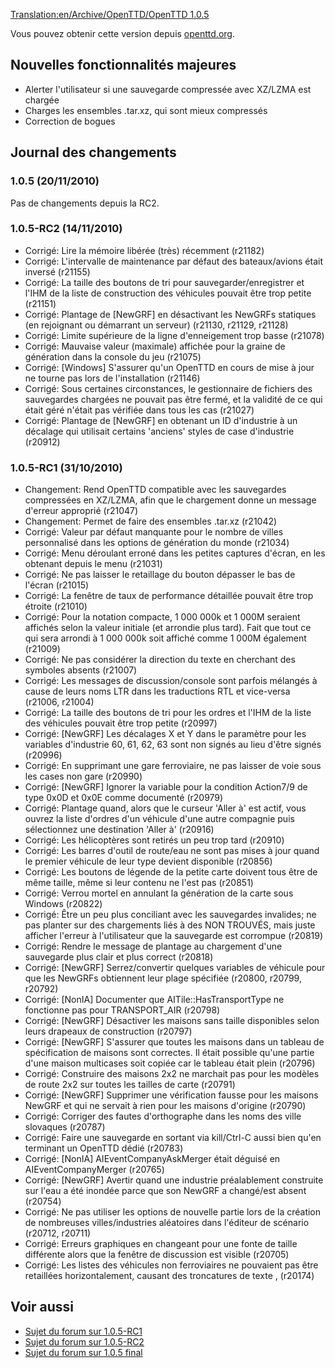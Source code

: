 [[Translation:en/Archive/OpenTTD/OpenTTD 1.0.5]]


{{fr/Archive/OpenTTD/Livraison|prec=fr/Archive/OpenTTD/OpenTTD 1.0.4|suiv=fr/Archive/Lists/Feuille de route 1.1|date=20/11/2010}}

Vous pouvez obtenir cette version depuis [http://www.openttd.org/en/download-stable/1.0.5 openttd.org].

==Nouvelles fonctionnalités majeures==

* Alerter l'utilisateur si une sauvegarde compressée avec XZ/LZMA est chargée
* Charges les ensembles .tar.xz, qui sont mieux compressés
* Correction de bogues

==Journal des changements==

===1.0.5 (20/11/2010)===

Pas de changements depuis la RC2.

===1.0.5-RC2 (14/11/2010)===

* Corrigé: Lire la mémoire libérée (très) récemment (r21182)
* Corrigé: L'intervalle de maintenance par défaut des bateaux/avions était inversé {{en/Development/Design Drafts/Flyspray|4222}} (r21155)
* Corrigé: La taille des boutons de tri pour sauvegarder/enregistrer et l'IHM de la liste de construction des véhicules pouvait être trop petite {{en/Development/Design Drafts/Flyspray|4221}} (r21151)
* Corrigé: Plantage de [NewGRF] en désactivant les NewGRFs statiques (en rejoignant ou démarrant un serveur) {{en/Development/Design Drafts/Flyspray|4208}} (r21130, r21129, r21128)
* Corrigé: Limite supérieure de la ligne d'enneigement trop basse {{en/Development/Design Drafts/Flyspray|4203}} (r21078)
* Corrigé: Mauvaise valeur (maximale) affichée pour la graine de génération dans la console du jeu {{en/Development/Design Drafts/Flyspray|4192}} (r21075)
* Corrigé: [Windows] S'assurer qu'un OpenTTD en cours de mise à jour ne tourne pas lors de l'installation {{en/Development/Design Drafts/Flyspray|4212}} (r21146)
* Corrigé: Sous certaines circonstances, le gestionnaire de fichiers des sauvegardes chargées ne pouvait pas être fermé, et la validité de ce qui était géré n'était pas vérifiée dans tous les cas (r21027)
* Corrigé: Plantage de [NewGRF] en obtenant un ID d'industrie à un décalage qui utilisait certains 'anciens' styles de case d'industrie {{en/Development/Design Drafts/Flyspray|4157}} (r20912)

===1.0.5-RC1 (31/10/2010)===

* Changement: Rend OpenTTD compatible avec les sauvegardes compressées en XZ/LZMA, afin que le chargement donne un message d'erreur approprié (r21047)
* Changement: Permet de faire des ensembles .tar.xz (r21042)
* Corrigé: Valeur par défaut manquante pour le nombre de villes personnalisé dans les options de génération du monde (r21034)
* Corrigé: Menu déroulant erroné dans les petites captures d'écran, en les obtenant depuis le menu (r21031)
* Corrigé: Ne pas laisser le retaillage du bouton dépasser le bas de l'écran {{en/Development/Design Drafts/Flyspray|4176}} (r21015)
* Corrigé: La fenêtre de taux de performance détaillée pouvait être trop étroite {{en/Development/Design Drafts/Flyspray|4102}} (r21010)
* Corrigé: Pour la notation compacte, 1 000 000k et 1 000M seraient affichés selon la valeur initiale (et arrondie plus tard). Fait que tout ce qui sera arrondi à 1 000 000k soit affiché comme 1 000M également (r21009)
* Corrigé: Ne pas considérer la direction du texte en cherchant des symboles absents (r21007)
* Corrigé: Les messages de discussion/console sont parfois mélangés à cause de leurs noms LTR dans les traductions RTL et vice-versa {{en/Development/Design Drafts/Flyspray|3746}} (r21006, r21004)
* Corrigé: La taille des boutons de tri pour les ordres et l'IHM de la liste des véhicules pouvait être trop petite (r20997)
* Corrigé: [NewGRF] Les décalages X et Y dans le paramètre pour les variables d'industrie 60, 61, 62, 63 sont non signés au lieu d'être signés (r20996)
* Corrigé: En supprimant une gare ferroviaire, ne pas laisser de voie sous les cases non gare (r20990)
* Corrigé: [NewGRF] Ignorer la variable pour la condition Action7/9 de type 0x0D et 0x0E comme documenté (r20979)
* Corrigé: Plantage quand, alors que le curseur 'Aller à' est actif, vous ouvrez la liste d'ordres d'un véhicule d'une autre compagnie puis sélectionnez une destination 'Aller à' {{en/Development/Design Drafts/Flyspray|4159}} (r20916)
* Corrigé: Les hélicoptères sont retirés un peu trop tard {{en/Development/Design Drafts/Flyspray|4155}} (r20910)
* Corrigé: Les barres d'outil de route/eau ne sont pas mises à jour quand le premier véhicule de leur type devient disponible {{en/Development/Design Drafts/Flyspray|4141}} (r20856)
* Corrigé: Les boutons de légende de la petite carte doivent tous être de même taille, même si leur contenu ne l'est pas (r20851)
* Corrigé: Verrou mortel en annulant la génération de la carte sous Windows {{en/Development/Design Drafts/Flyspray|3707}} (r20822)
* Corrigé: Être un peu plus conciliant avec les sauvegardes invalides; ne pas planter sur des chargements liés à des NON TROUVÉS, mais juste afficher l'erreur à l'utilisateur que la sauvegarde est corrompue {{en/Development/Design Drafts/Flyspray|3714}} (r20819)
* Corrigé: Rendre le message de plantage au chargement d'une sauvegarde  plus clair et plus correct {{en/Development/Design Drafts/Flyspray|3791}} (r20818)
* Corrigé: [NewGRF] Serrez/convertir quelques variables de véhicule pour que les NewGRFs obtiennent leur plage spécifiée (r20800, r20799, r20792)
* Corrigé: [NonIA] Documenter que AITile::HasTransportType ne fonctionne pas pour TRANSPORT_AIR {{en/Development/Design Drafts/Flyspray|4117}} (r20798)
* Corrigé: [NewGRF] Désactiver les maisons sans taille disponibles selon leurs drapeaux de construction (r20797)
* Corrigé: [NewGRF] S'assurer que toutes les maisons dans un tableau de spécification de maisons sont correctes. Il était possible qu'une partie d'une maison multicases soit copiée car le tableau était plein (r20796)
* Corrigé: Construire des maisons 2x2 ne marchait pas pour les modèles de route 2x2 sur toutes les tailles de carte (r20791)
* Corrigé: [NewGRF] Supprimer une vérification fausse pour les maisons NewGRF et qui ne servait à rien pour les maisons d'origine {{en/Development/Design Drafts/Flyspray|4118}} (r20790)
* Corrigé: Corriger des fautes d'orthographe dans les noms des ville slovaques (r20787)
* Corrigé: Faire une sauvegarde en sortant via kill/Ctrl-C aussi bien qu'en terminant un OpenTTD dédié (r20783)
* Corrigé: [NonIA] AIEventCompanyAskMerger était déguisé en AIEventCompanyMerger (r20765)
* Corrigé: [NewGRF] Avertir quand une industrie préalablement construite sur l'eau a été inondée parce que son NewGRF a changé/est absent {{en/Development/Design Drafts/Flyspray|4112}} (r20754)
* Corrigé: Ne pas utiliser les options de nouvelle partie lors de la création de nombreuses villes/industries aléatoires dans l'éditeur de scénario {{en/Development/Design Drafts/Flyspray|4094}} (r20712, r20711)
* Corrigé: Erreurs graphiques en changeant pour une fonte de taille différente alors que la fenêtre de discussion est visible (r20705)
* Corrigé: Les listes des véhicules non ferroviaires ne pouvaient pas être retaillées horizontalement, causant des troncatures de texte {{en/Development/Design Drafts/Flyspray|4123}}, {{en/Development/Design Drafts/Flyspray|3955}} (r20174)

== Voir aussi ==
* [http://www.tt-forums.net/viewtopic.php?f=29&t=50791 Sujet du forum sur 1.0.5-RC1]
* [http://www.tt-forums.net/viewtopic.php?f=29&t=51158 Sujet du forum sur 1.0.5-RC2]
* [http://www.tt-forums.net/viewtopic.php?f=29&t=51329 Sujet du forum sur 1.0.5 final]